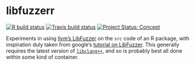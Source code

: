 # libfuzzerr

<!-- badges: start -->
[![R build status](https://github.com/mpadge/libfuzzerr/workflows/R-CMD-check/badge.svg)](https://github.com/mpadge/libfuzzerr/actions)
[![Travis build status](https://travis-ci.org/mpadge/libfuzzerr.svg?branch=master)](https://travis-ci.org/mpadge/libfuzzerr)
[![Project Status: Concept](https://www.repostatus.org/badges/latest/concept.svg)](https://www.repostatus.org/#concept)
<!-- badges: end -->

Experiments in using [llvm's LibFuzzer](https://llvm.org/docs/LibFuzzer.html) on
the `src` code of an R package, with inspiration duly taken from google's 
[tutorial on
LibFuzzer](https://github.com/google/fuzzing/blob/master/tutorial/libFuzzerTutorial.md).
This generally requires the latest version of
[`libclang++`](http://releases.llvm.org/9.0.0/tools/clang/docs/ReleaseNotes.html),
and so is probably best all done within some kind of container.

